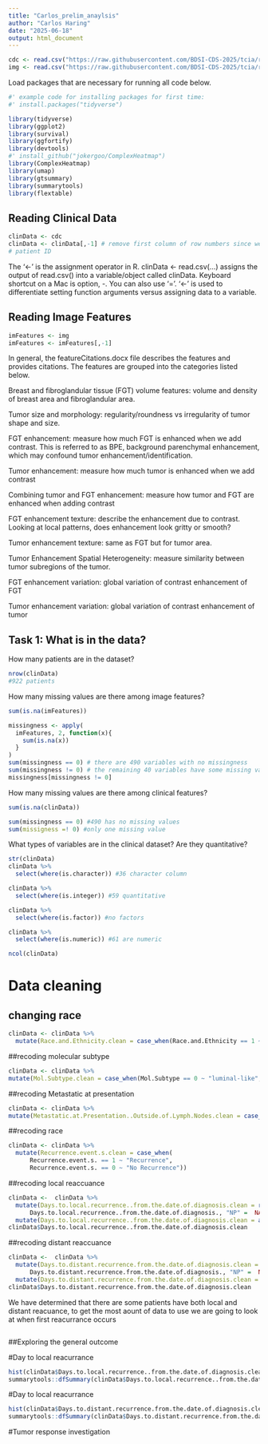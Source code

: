 ```yaml
---
title: "Carlos_prelim_anaylsis"
author: "Carlos Haring"
date: "2025-06-18"
output: html_document
---
```


```r
cdc <- read.csv("https://raw.githubusercontent.com/BDSI-CDS-2025/tcia/refs/heads/main/data/clinicalData_clean.csv")
img <- read.csv("https://raw.githubusercontent.com/BDSI-CDS-2025/tcia/refs/heads/Carlos-Branch/data/imagingFeatures.csv")
```

Load packages that are necessary for running all code below.
```r
#' example code for installing packages for first time:
#' install.packages("tidyverse")

library(tidyverse)
library(ggplot2)
library(survival)
library(ggfortify)
library(devtools)
#' install_github("jokergoo/ComplexHeatmap")
library(ComplexHeatmap)
library(umap)
library(gtsummary)
library(summarytools)
library(flextable)
```


## Reading Clinical Data

```r
clinData <- cdc
clinData <- clinData[,-1] # remove first column of row numbers since we have
# patient ID
```

The '<-' is the assignment operator in R. clinData <- read.csv(...) assigns 
the output of read.csv() into a variable/object called clinData. Keyboard 
shortcut on a Mac is option, -. You can also use '='. '<-' is used to
differentiate setting function arguments versus assigning data to a variable.

## Reading Image Features
```r
imFeatures <- img
imFeatures <- imFeatures[,-1]
```

In general, the featureCitations.docx file describes the features and provides 
citations. The features are grouped into the categories listed below.

Breast and fibroglandular tissue (FGT) volume features: volume and density of 
breast area and fibroglandular area.

Tumor size and morphology: regularity/roundness vs irregularity of tumor
shape and size.

FGT enhancement: measure how much FGT is enhanced when we add contrast.
This is referred to as BPE, background parenchymal enhancement, which may 
confound tumor enhancement/identification.

Tumor enhancement: measure how much tumor is enhanced when we add contrast

Combining tumor and FGT enhancement: measure how tumor and FGT are 
enhanced when adding contrast

FGT enhancement texture: describe the enhancement due to contrast. Looking at
local patterns, does enhancement look gritty or smooth?

Tumor enhancement texture: same as FGT but for tumor area.

Tumor Enhancement Spatial Heterogeneity: measure similarity between tumor
subregions of the tumor.

FGT enhancement variation: global variation of contrast enhancement of FGT

Tumor enhancement variation: global variation of contrast enhancement of tumor

## Task 1: What is in the data?

How many patients are in the dataset?

```r
nrow(clinData)
#922 patients
```


How many missing values are there among image features?

```r
sum(is.na(imFeatures))

missingness <- apply(
  imFeatures, 2, function(x){
    sum(is.na(x))
  }
)
sum(missingness == 0) # there are 490 variables with no missingness
sum(missingness != 0) # the remaining 40 variables have some missing values
missingness[missingness != 0]
```

How many missing values are there among clinical features?

```r
sum(is.na(clinData))

sum(missingness == 0) #490 has no missing values
sum(missigness =! 0) #only one missing value
```


What types of variables are in the clinical dataset? Are they quantitative?

```r
str(clinData)
clinData %>%
  select(where(is.character)) #36 character column

clinData %>%
  select(where(is.integer)) #59 quantitative

clinData %>%
  select(where(is.factor)) #no factors

clinData %>%
  select(where(is.numeric)) #61 are numeric

ncol(clinData)
```

# Data cleaning 
## changing race
```r
clinData <- clinData %>%
  mutate(Race.and.Ethnicity.clean = case_when(Race.and.Ethnicity == 1 ~ "White", Race.and.Ethnicity %in% c(2 ,3, 4, 5, 6, 7) ~ "Other"))

```

##recoding molecular subtype
```r
clinData <- clinData %>% 
mutate(Mol.Subtype.clean = case_when(Mol.Subtype == 0 ~ "luminal-like", Mol.Subtype == 1 ~ "ER/PR pos, HER2 pos", Mol.Subtype == 2 ~ "HER2 pos", Mol.Subtype == 3 ~ "triple neg"))
```

##recoding Metastatic at presentation
```r
clinData <- clinData %>% 
mutate(Metastatic.at.Presentation..Outside.of.Lymph.Nodes.clean = case_when(Metastatic.at.Presentation..Outside.of.Lymph.Nodes. == 0 ~ "No", Metastatic.at.Presentation..Outside.of.Lymph.Nodes. == 1 ~ "Yes"))
```

##recoding race
```r
clinData <- clinData %>%
  mutate(Recurrence.event.s.clean = case_when(
      Recurrence.event.s. == 1 ~ "Recurrence",
      Recurrence.event.s. == 0 ~ "No Recurrence"))
```

##recoding local reaccuance 
```r
clinData <-  clinData %>%
  mutate(Days.to.local.recurrence..from.the.date.of.diagnosis.clean = recode(
      Days.to.local.recurrence..from.the.date.of.diagnosis., "NP" =  NA_character_)) %>%
  mutate(Days.to.local.recurrence..from.the.date.of.diagnosis.clean = as.numeric(Days.to.local.recurrence..from.the.date.of.diagnosis.clean))
clinData$Days.to.local.recurrence..from.the.date.of.diagnosis.clean

```

##recoding distant reaccuance 

```r
clinData <-  clinData %>%
  mutate(Days.to.distant.recurrence.from.the.date.of.diagnosis.clean = recode(
      Days.to.distant.recurrence.from.the.date.of.diagnosis., "NP" =  NA_character_)) %>%
  mutate(Days.to.distant.recurrence.from.the.date.of.diagnosis.clean = as.numeric(Days.to.distant.recurrence.from.the.date.of.diagnosis.clean))
clinData$Days.to.distant.recurrence.from.the.date.of.diagnosis.clean
```

We have determined that there are some patients have both local and distant reacuance, to get the most aount of data to use we are going to look at when first reacurrance occurs

```r
```

##Exploring the general outcome

#Day to local reacurrance
```r
hist(clinData$Days.to.local.recurrence..from.the.date.of.diagnosis.clean)
summarytools::dfSummary(clinData$Days.to.local.recurrence..from.the.date.of.diagnosis.clean)
```
#Day to local reacurrance
```r
hist(clinData$Days.to.distant.recurrence.from.the.date.of.diagnosis.clean)
summarytools::dfSummary(clinData$Days.to.distant.recurrence.from.the.date.of.diagnosis.clean)

```

#Tumor response investigation 
```r
```


```r
```


```r
```

